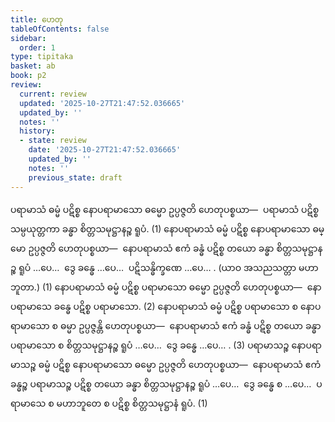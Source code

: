 ```yaml
---
title: ဟေတု
tableOfContents: false
sidebar:
  order: 1
type: tipitaka
basket: ab
book: p2
review:
  current: review
  updated: '2025-10-27T21:47:52.036665'
  updated_by: ''
  notes: ''
  history:
  - state: review
    date: '2025-10-27T21:47:52.036665'
    updated_by: ''
    notes: ''
    previous_state: draft
---
```



<ReviewStatus review={frontmatter.review} showDetails={true} />

<HypothesisAnnotation frontmatter={frontmatter} />

<DynamicBreadcrumb />

<Division number="1" book="p2" e="ch" v="38" p="297">

<Paragraph number="2129" book="p2">
ပရာမာသံ ဓမ္မံ ပဋိစ္စ နောပရာမာသော ဓမ္မော ဥပ္ပဇ္ဇတိ ဟေတုပစ္စယာ—  ပရာမာသံ ပဋိစ္စ သမ္ပယုတ္တကာ ခန္ဓာ စိတ္တသမုဋ္ဌာနဉ္စ ရူပံ. (1)
</Paragraph>

</Division>
<Division number="2" book="p2" e="ch" v="38" p="297">

<Paragraph number="2130" book="p2">
နောပရာမာသံ ဓမ္မံ ပဋိစ္စ နောပရာမာသော ဓမ္မော ဥပ္ပဇ္ဇတိ ဟေတုပစ္စယာ—  နောပရာမာသံ ဧကံ ခန္ဓံ ပဋိစ္စ တယော ခန္ဓာ စိတ္တသမုဋ္ဌာနဉ္စ ရူပံ …ပေ…  ဒွေ ခန္ဓေ …ပေ…  ပဋိသန္ဓိက္ခဏေ …ပေ… . (ယာဝ အသညသတ္တာ မဟာဘူတာ.) (1)
</Paragraph>

<Paragraph number="2131" book="p2">
နောပရာမာသံ ဓမ္မံ ပဋိစ္စ ပရာမာသော ဓမ္မော ဥပ္ပဇ္ဇတိ ဟေတုပစ္စယာ—  နောပရာမာသေ ခန္ဓေ ပဋိစ္စ ပရာမာသော. (2)
</Paragraph>

<Paragraph number="2132" book="p2">
နောပရာမာသံ ဓမ္မံ ပဋိစ္စ ပရာမာသော စ နောပရာမာသော စ ဓမ္မာ ဥပ္ပဇ္ဇန္တိ ဟေတုပစ္စယာ—  နောပရာမာသံ ဧကံ ခန္ဓံ ပဋိစ္စ တယော ခန္ဓာ ပရာမာသော စ စိတ္တသမုဋ္ဌာနဉ္စ ရူပံ …ပေ…  ဒွေ ခန္ဓေ …ပေ… . (3)
</Paragraph>

</Division>
<Division number="3" book="p2" e="ch" v="38" p="253">

<Paragraph number="2133" book="p2">
ပရာမာသဉ္စ နောပရာမာသဉ္စ ဓမ္မံ ပဋိစ္စ နောပရာမာသော ဓမ္မော ဥပ္ပဇ္ဇတိ ဟေတုပစ္စယာ—  နောပရာမာသံ ဧကံ ခန္ဓဉ္စ ပရာမာသဉ္စ ပဋိစ္စ တယော ခန္ဓာ စိတ္တသမုဋ္ဌာနဉ္စ ရူပံ …ပေ…  ဒွေ ခန္ဓေ စ …ပေ…  ပရာမာသေ စ မဟာဘူတေ စ ပဋိစ္စ စိတ္တသမုဋ္ဌာနံ ရူပံ. (1)
</Paragraph>
</Division>